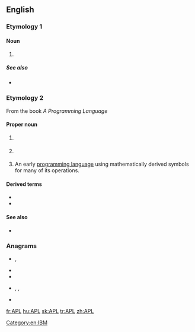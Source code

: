 {{also|apl}}
{{slim-wikipedia|APL (disambiguation)}}
==English==

===Etymology 1===

====Noun====
{{en-noun|-}}

# {{initialism of|[[acute]] [[promyelocytic]] [[leukemia]]|lang=en}}

=====See also=====
* {{projectlink|wikipedia|Acute promyelocytic leukemia}}

===Etymology 2===
From the book ''A Programming Language''

====Proper noun====
{{en-proper noun}}

# {{lb|en|astronomy|NASA|physics}} {{abbreviation of|[[applied|Applied]] [[physics|Physics]] [[laboratory|Laboratory]]|dot=|lang=en}} {{gloss|a Johns Hopkins University laboratory}}
# {{lb|en|physics|US}} {{abbreviation of|[[applied|Applied]] [[physics|Physics]] [[laboratory|Laboratory]]|dot=|lang=en}} {{gloss|at the University of Washington}}
# {{lb|en|computer languages}} An early [[programming language]] using mathematically derived symbols for many of its operations.

====Derived terms====
* {{l|en|APL-led}}
* {{l|en|pre-APL}}

====See also====
* {{projectlink|wikipedia|APL (programming language)}}

===Anagrams===
* {{l|en|ALP}}, {{l|en|alp}}
* {{l|en|lap}}
* {{l|en|LPA}}
* {{l|en|PAL}}, {{l|en|Pal}}, {{l|en|pal}}
* {{l|en|PLA}}

[[Category:en:IBM]]

[[fr:APL]]
[[hu:APL]]
[[sk:APL]]
[[tr:APL]]
[[zh:APL]]
